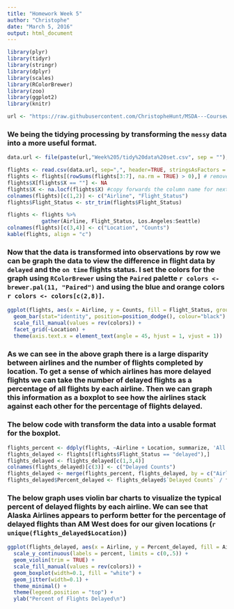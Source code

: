 ```yaml
---
title: "Homework Week 5"
author: "Christophe"
date: "March 5, 2016"
output: html_document
---
```

<STYLE TYPE="text/css">
<!-- style provided by http://stackoverflow.com/questions/33371061/r-knitr-kable-table-html-formatting --> 
<!--
  td{
    font-family: Roboto; 
    font-size: 10pt;
    padding:0px;
    cellpadding="0";
    cellspacing="0"
  }
  th {
    font-family: Roboto; 
    font-size: 10pt;
    height: 20px;
    font-weight: bold;
    text-align: right;
    background-color: #ccccff;
  }
  table { 
    border-spacing: 10px;
    
  }
--->
</STYLE>

```r
library(plyr)
library(tidyr)
library(stringr)
library(dplyr)
library(scales)
library(RColorBrewer)
library(zoo)
library(ggplot2)
library(knitr)

url <- "https://raw.githubusercontent.com/ChristopheHunt/MSDA---Coursework/master/Data%20607/Homework/"
```

### We being the tidying processing by transforming the `messy` data into a more useful format. 
```r
data.url <- file(paste(url,"Week%205/tidy%20data%20set.csv", sep = ""), open="r" )

flights <- read.csv(data.url, sep=",", header=TRUE, stringsAsFactors = FALSE)
flights <- flights[(rowSums(flights[3:7], na.rm = TRUE) > 0),] # removes blank row
flights$X[flights$X == ""] <- NA 
flights$X <- na.locf(flights$X) #copy forwards the column name for next blank cell
colnames(flights)[c(1,2)] <- c("Airline", "Flight_Status") 
flights$Flight_Status <- str_trim(flights$Flight_Status)

flights <- flights %>% 
           gather(Airline, Flight_Status, Los.Angeles:Seattle) 
colnames(flights)[c(3,4)] <- c("Location", "Counts")
kable(flights, align = "c")
```

### Now that the data is transformed into observations by row we can be graph the data to view the difference in flight data by `delayed` and the `on time` flights status. I set the colors for the graph using `RColorBrewer` using the `Paired` palette `r colors <- brewer.pal(11, "Paired")` and using the blue and orange colors `r colors <- colors[c(2,8)]`. 

```r
ggplot(flights, aes(x = Airline, y = Counts, fill = Flight_Status, group = Airline)) + 
  geom_bar(stat="identity", position=position_dodge(), colour="black") + 
  scale_fill_manual(values = rev(colors)) + 
  facet_grid(~Location) + 
  theme(axis.text.x = element_text(angle = 45, hjust = 1, vjust = 1))
```

### As we can see in the above graph there is a large disparity between airlines and the number of flights completed by location. To get a sense of which airlines has more delayed flights we can take the number of delayed flights as a percentage of all flights by each airline. Then we can graph this information as a boxplot to see how the airlines stack against each other for the percentage of flights delayed. 

### The below code with transform the data into a usable format for the boxplot. 

```r
flights_percent <- ddply(flights, ~Airline + Location, summarize, 'All Flights' = sum(Counts))
flights_delayed <- flights[(flights$Flight_Status == "delayed"),]
flights_delayed <- flights_delayed[c(1,3,4)]
colnames(flights_delayed)[c(3)] <- c("Delayed Counts")
flights_delayed <- merge(flights_percent, flights_delayed, by = c("Airline", "Location"), all = TRUE)
flights_delayed$Percent_delayed <- flights_delayed$`Delayed Counts` / flights_delayed$`All Flights`
```

### The below graph uses violin bar charts to visualize the typical percent of delayed flights by each airline. We can see that Alaska Airlines appears to perform better for the percentage of delayed flights than AM West does for our given locations (``r unique(flights_delayed$Location)``) 

```r
ggplot(flights_delayed, aes(x = Airline, y = Percent_delayed, fill = Airline)) + 
  scale_y_continuous(labels = percent, limits = c(0,.5)) + 
  geom_violin(trim = TRUE) + 
  scale_fill_manual(values = rev(colors)) + 
  geom_boxplot(width=0.1, fill = "white") +
  geom_jitter(width=0.1) + 
  theme_minimal() +
  theme(legend.position = "top") + 
  ylab("Percent of Flights Delayed\n")

```